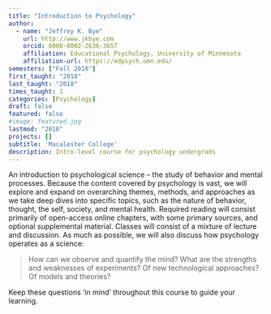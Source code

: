 ```yaml
---
title: "Introduction to Psychology"
author:
  - name: "Jeffrey K. Bye"
    url: http://www.jkbye.com
    orcid: 0000-0002-2636-3657
    affiliation: Educational Psychology, University of Minnesota
    affiliation-url: https://edpsych.umn.edu/
semesters: ["Fall 2018"]
first_taught: "2018"
last_taught: "2018"
times_taught: 1
categories: [Psychology]
draft: false
featured: false
#image: featured.jpg
lastmod: "2018"
projects: []
subtitle: 'Macalester College'
description: Intro-level course for psychology undergrads
---
```


An introduction to psychological science -- the study of behavior and mental processes. Because the content covered by psychology is vast, we will explore and expand on overarching themes, methods, and approaches as we take deep dives into specific topics, such as the nature of behavior, thought, the self, society, and mental health. Required reading will consist primarily of open-access online chapters, with some primary sources, and optional supplemental material. Classes will consist of a mixture of lecture and discussion. As much as possible, we will also discuss how psychology operates as a science:

> How can we observe and quantify the mind? What are the strengths and weaknesses of experiments? Of new technological approaches? Of models and theories?

Keep these questions ‘in mind’ throughout this course to guide your learning.
